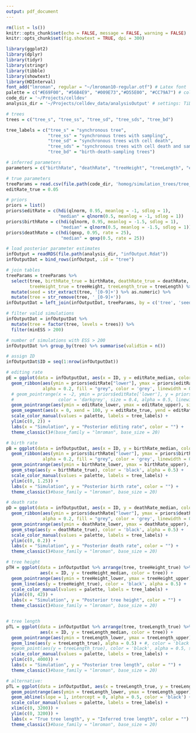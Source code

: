 ```yaml
---
output: pdf_document
---
```


```r
rm(list = ls())
knitr::opts_chunk$set(echo = FALSE, message = FALSE, warning = FALSE)
knitr::opts_chunk$set(fig.showtext = TRUE, dpi = 300)
```

```r
library(ggplot2)
library(dplyr)
library(tidyr)
library(stringr)
library(tibble)
library(showtext)
library(HDInterval)
font_add("lmroman", regular = "~/lmroman10-regular.otf") # Latex font
palette = c("#E69F00", "#56B4E9", "#009E73","#D55E00", "#CC79A7") # colorblind palette
code_dir = '~/Projects/celldev'
analysis_dir = '~/Projects/celldev_data/analysisOutput' # settings: TiDe, Typewriter baseline
```

```r
# trees
trees = c("tree_s", "tree_ss", "tree_sd", "tree_sds", "tree_bd")

tree_labels = c("tree_s" = "synchronous tree",
                "tree_ss" = "synchronous trees with sampling",
                "tree_sd" = "synchronous trees with cell death",
                "tree_sds" = "synchronous trees with cell death and sampling",
                "tree_bd" = "birth-death-sampling trees")

# inferred parameters
parameters = c("birthRate", "deathRate", "treeHeight", "treeLength", "editRate")

# true parameters
treeParams = read.csv(file.path(code_dir, 'homog/simulation_trees/tree_params.csv'))
editRate_true = 0.05

# priors 
priors = list()
priors$editRate = c(hdi(qlnorm, 0.95, meanlog = -1, sdlog = 1), 
                    "median" = qlnorm(0.5, meanlog = -1, sdlog = 1))
priors$birthRate = c(hdi(qlnorm, 0.95, meanlog = -1.5, sdlog = 1),
                     "median" = qlnorm(0.5, meanlog = -1.5, sdlog = 1))
priors$deathRate = c(hdi(qexp, 0.95, rate = 25),
                     "median" = qexp(0.5, rate = 25))
```

```r
# load posterior parameter estimates
infOutput = readRDS(file.path(analysis_dir, "infOutput.Rdat"))
infOutputDat = bind_rows(infOutput, .id = "tree")

# join tables
treeParams = treeParams %>%
  select(tree, birthRate_true = birthRate, deathRate_true = deathRate, 
         treeHeight_true = treeHeight, treeLength_true = treeLength) %>%
  mutate(seed = str_extract(tree, '[0-9]+') %>% as.numeric) %>%
  mutate(tree = str_remove(tree, '_[0-9]+'))
infOutputDat = left_join(infOutputDat, treeParams, by = c('tree', 'seed'))

# filter valid simulations
infOutputDat = infOutputDat %>% 
  mutate(tree = factor(tree, levels = trees)) %>%
  filter(minESS > 200)

# number of simulations with ESS > 200
infOutputDat %>% group_by(tree) %>% summarise(validSim = n())

# assign ID
infOutputDat$ID = seq(1:nrow(infOutputDat))
```


```r
# editing rate
pE = ggplot(data = infOutputDat, aes(x = ID, y = editRate_median, color = tree)) +
  geom_ribbon(aes(ymin = priors$editRate["lower"], ymax = priors$editRate["upper"]), 
              alpha = 0.2, fill = "grey", color = 'grey', linewidth = 0) +
  # geom_pointrange(x = -2, ymin = priors$editRate['lower'], y = priors$editRate['median'], ymax = priors$editRate['upper'], 
  #                 color = 'darkgrey', size = 0.4, alpha = 0.5, linewidth = 1) + 
  geom_pointrange(aes(ymin = editRate_lower, ymax = editRate_upper), size = 0.1, alpha = 0.4, linewidth = 1) + 
  geom_segment(aes(x = 0, xend = 100, y = editRate_true, yend = editRate_true), color = 'black', alpha = 0.5, linewidth = 0.2) +
  scale_color_manual(values = palette, labels = tree_labels) +
  ylim(c(0, 2)) + 
  labs(x = "Simulation", y = "Posterior editing rate", color = "") +
  theme_classic()#(base_family = "lmroman", base_size = 20) 

# birth rate
pB = ggplot(data = infOutputDat, aes(x = ID, y = birthRate_median, color = tree)) +
  geom_ribbon(aes(ymin = priors$birthRate["lower"], ymax = priors$birthRate["upper"]), 
              alpha = 0.2, fill = "grey", color = 'grey', linewidth = 0) +
  geom_pointrange(aes(ymin = birthRate_lower, ymax = birthRate_upper), size = 0.1, alpha = 0.6, linewidth = 1) + 
  geom_step(aes(y = birthRate_true), color = 'black', alpha = 0.5) +
  scale_color_manual(values = palette, labels = tree_labels) +
  ylim(c(0, 1.25)) + 
  labs(x = "Simulation", y = "Posterior birth rate", color = "") +
  theme_classic()#base_family = "lmroman", base_size = 20) 

# death rate
pD = ggplot(data = infOutputDat, aes(x = ID, y = deathRate_median, color = tree)) +
  geom_ribbon(aes(ymin = priors$deathRate["lower"], ymax = priors$deathRate["upper"]), 
              alpha = 0.2, fill = "grey", color = 'grey', linewidth = 0) +
  geom_pointrange(aes(ymin = deathRate_lower, ymax = deathRate_upper), size = 0.1, alpha = 0.6, linewidth = 1) + 
  geom_step(aes(y = deathRate_true), color = 'black', alpha = 0.5) +
  scale_color_manual(values = palette, labels = tree_labels) +
  ylim(c(0, 0.2)) + 
  labs(x = "Simulation", y = "Posterior death rate", color = "") +
  theme_classic()#base_family = "lmroman", base_size = 20) 

# tree height
pTH = ggplot(data = infOutputDat %>% arrange(tree, treeHeight_true) %>% mutate(ID = c(1:nrow(infOutputDat))), 
             aes(x = ID, y = treeHeight_median, color = tree)) +
  geom_pointrange(aes(ymin = treeHeight_lower, ymax = treeHeight_upper), size = 0.1, alpha = 0.6, linewidth = 1) + 
  geom_line(aes(y = treeHeight_true), color = 'black', alpha = 0.5) +
  scale_color_manual(values = palette, labels = tree_labels) +
  ylim(c(0, 42)) + 
  labs(x = "Simulation", y = "Posterior tree height", color = "") +
  theme_classic()#base_family = "lmroman", base_size = 20) 


# tree length
pTL = ggplot(data = infOutputDat %>% arrange(tree, treeLength_true) %>% mutate(ID = c(1:nrow(infOutputDat))), 
             aes(x = ID, y = treeLength_median, color = tree)) +
  geom_pointrange(aes(ymin = treeLength_lower, ymax = treeLength_upper), size = 0.1, alpha = 0.6, linewidth = 1) + 
  geom_line(aes(y = treeLength_true), alpha = 0.5) + #, color = 'black',
  #geom_point(aes(y = treeLength_true), color = 'black', alpha = 0.5, shape = '-', size = 5) +
  scale_color_manual(values = palette, labels = tree_labels) +
  ylim(c(0, 4000)) + 
  labs(x = "Simulation", y = "Posterior tree length", color = "") +
  theme_classic()#base_family = "lmroman", base_size = 20) 

# alternative:
pTL = ggplot(data = infOutputDat, aes(x = treeLength_true, y = treeLength_median, color = tree)) +
  geom_pointrange(aes(ymin = treeLength_lower, ymax = treeLength_upper), size = 0.1, alpha = 0.6, linewidth = 1) + 
  geom_abline(slope = 1, intercept = 0, alpha = 0.5, color = 'black') +
  scale_color_manual(values = palette, labels = tree_labels) +
  xlim(c(0, 3200)) + 
  ylim(c(0, 3200)) + 
  labs(x = "True tree length", y = "Inferred tree length", color = "") +
  theme_classic()#base_family = "lmroman", base_size = 20) 
```
